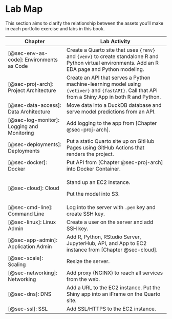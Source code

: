 # Lab Map {#sec-append-lab}

This section aims to clarify the relationship between the assets you'll
make in each portfolio exercise and labs in this book.

+-----------------------------+----------------------------------------------------+
| Chapter                     | Lab Activity                                       |
+=============================+====================================================+
| [@sec-env-as-code]:         | Create a Quarto site that uses `{renv}` and        |
| Environments as Code        | `{venv}` to create standalone R and Python virtual |
|                             | environments. Add an R EDA page and Python         |
|                             | modeling.                                          |
+-----------------------------+----------------------------------------------------+
| [@sec-proj-arch]: Project   | Create an API that serves a Python                 |
| Architecture                | machine-learning model using `{vetiver}` and       |
|                             | `{fastAPI}`. Call that API from a Shiny App in     |
|                             | both R and Python.                                 |
+-----------------------------+----------------------------------------------------+
| [@sec-data-access]: Data    | Move data into a DuckDB database and serve model   |
| Architecture                | predictions from an API.                           |
+-----------------------------+----------------------------------------------------+
| [@sec-log-monitor]: Logging | Add logging to the app from [Chapter               |
| and Monitoring              | @sec-proj-arch].                                   |
+-----------------------------+----------------------------------------------------+
| [@sec-deployments]:         | Put a static Quarto site up on GitHub Pages using  |
| Deployments                 | GitHub Actions that renders the project.           |
+-----------------------------+----------------------------------------------------+
| [@sec-docker]: Docker       | Put API from [Chapter @sec-proj-arch] into Docker  |
|                             | Container.                                         |
+-----------------------------+----------------------------------------------------+
| [@sec-cloud]: Cloud         | Stand up an EC2 instance.                          |
|                             |                                                    |
|                             | Put the model into S3.                             |
+-----------------------------+----------------------------------------------------+
| [@sec-cmd-line]: Command    | Log into the server with `.pem` key and create SSH |
| Line                        | key.                                               |
+-----------------------------+----------------------------------------------------+
| [@sec-linux]: Linux Admin   | Create a user on the server and add SSH key.       |
+-----------------------------+----------------------------------------------------+
| [@sec-app-admin]:           | Add R, Python, RStudio Server, JupyterHub, API,    |
| Application Admin           | and App to EC2 instance from [Chapter @sec-cloud]. |
+-----------------------------+----------------------------------------------------+
| [@sec-scale]: Scaling       | Resize the server.                                 |
+-----------------------------+----------------------------------------------------+
| [@sec-networking]:          | Add proxy (NGINX) to reach all services from the   |
| Networking                  | web.                                               |
+-----------------------------+----------------------------------------------------+
| [@sec-dns]: DNS             | Add a URL to the EC2 instance. Put the Shiny app   |
|                             | into an iFrame on the Quarto site.                 |
+-----------------------------+----------------------------------------------------+
| [@sec-ssl]: SSL             | Add SSL/HTTPS to the EC2 instance.                 |
+-----------------------------+----------------------------------------------------+
